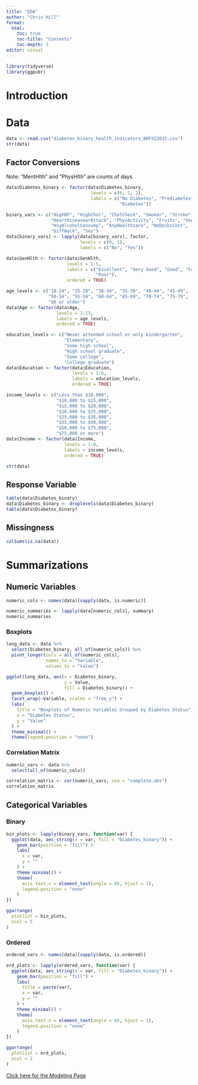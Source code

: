 ```yaml
---
title: "EDA"
author: "Chris Hill"
format: 
  html:
    toc: true
    toc-title: "Contents"
    toc-depth: 3
editor: visual
---
```


```r
library(tidyverse)
library(ggpubr)
```

# Introduction



# Data

```r
data <- read.csv("diabetes_binary_health_indicators_BRFSS2015.csv")
str(data)
```

## Factor Conversions

Note: "MentHlth" and "PhysHlth" are counts of days

```r
data$Diabetes_binary <- factor(data$Diabetes_binary, 
                                levels = c(0, 1, 2), 
                                labels = c("No Diabetes", "Prediabetes", 
                                           "Diabetes"))

binary_vars <- c("HighBP", "HighChol", "CholCheck", "Smoker", "Stroke", 
                 "HeartDiseaseorAttack", "PhysActivity", "Fruits", "Veggies", 
                 "HvyAlcoholConsump", "AnyHealthcare", "NoDocbcCost", 
                 "DiffWalk", "Sex")
data[binary_vars] <- lapply(data[binary_vars], factor, 
                            levels = c(0, 1), 
                            labels = c("No", "Yes"))

data$GenHlth <- factor(data$GenHlth, 
                       levels = 1:5, 
                       labels = c("Excellent", "Very Good", "Good", "Fair", 
                                  "Poor"), 
                       ordered = TRUE)

age_levels <- c("18-24", "25-29", "30-34", "35-39", "40-44", "45-49", 
                "50-54", "55-59", "60-64", "65-69", "70-74", "75-79", 
                "80 or older")
data$Age <- factor(data$Age, 
                   levels = 1:13, 
                   labels = age_levels, 
                   ordered = TRUE)

education_levels <- c("Never attended school or only kindergarten", 
                      "Elementary", 
                      "Some high school", 
                      "High school graduate", 
                      "Some college", 
                      "College graduate")
data$Education <- factor(data$Education, 
                         levels = 1:6, 
                         labels = education_levels, 
                         ordered = TRUE)

income_levels <- c("Less than $10,000", 
                   "$10,000 to $15,000", 
                   "$15,000 to $20,000", 
                   "$20,000 to $25,000", 
                   "$25,000 to $35,000", 
                   "$35,000 to $50,000", 
                   "$50,000 to $75,000", 
                   "$75,000 or more")
data$Income <- factor(data$Income, 
                      levels = 1:8, 
                      labels = income_levels, 
                      ordered = TRUE)

str(data)
```

## Response Variable

```r
table(data$Diabetes_binary)
data$Diabetes_binary <- droplevels(data$Diabetes_binary)
table(data$Diabetes_binary)
```

## Missingness

```r
colSums(is.na(data))
```

# Summarizations

## Numeric Variables

```r
numeric_cols <- names(data)[sapply(data, is.numeric)]

numeric_summaries <- lapply(data[numeric_cols], summary)
numeric_summaries
```

### Boxplots

```r
long_data <- data %>%
  select(Diabetes_binary, all_of(numeric_cols)) %>%
  pivot_longer(cols = all_of(numeric_cols), 
               names_to = "Variable", 
               values_to = "Value")

ggplot(long_data, aes(x = Diabetes_binary, 
                      y = Value, 
                      fill = Diabetes_binary)) +
  geom_boxplot() +
  facet_wrap(~Variable, scales = "free_y") +
  labs(
    title = "Boxplots of Numeric Variables Grouped by Diabetes Status",
    x = "Diabetes Status",
    y = "Value"
  ) +
  theme_minimal() +
  theme(legend.position = "none")

```

### Correlation Matrix

```r
numeric_vars <- data %>%
  select(all_of(numeric_cols))

correlation_matrix <- cor(numeric_vars, use = "complete.obs")
correlation_matrix
```


## Categorical Variables

### Binary

```r
bin_plots <- lapply(binary_vars, function(var) {
  ggplot(data, aes_string(x = var, fill = "Diabetes_binary")) +
    geom_bar(position = "fill") +
    labs(
      x = var,
      y = ""
    ) +
    theme_minimal() +
    theme(
      axis.text.x = element_text(angle = 45, hjust = 1),
      legend.position = "none" 
    )
})

ggarrange(
  plotlist = bin_plots,
  ncol = 5
)
```

### Ordered

```r
ordered_vars <- names(data)[sapply(data, is.ordered)]

ord_plots <- lapply(ordered_vars, function(var) {
  ggplot(data, aes_string(x = var, fill = "Diabetes_binary")) +
    geom_bar(position = "fill") +
    labs(
      title = paste(var),
      x = var,
      y = ""
    ) +
    theme_minimal() +
    theme(
      axis.text.x = element_text(angle = 45, hjust = 1),
      legend.position = "none" 
    )
})

ggarrange(
  plotlist = ord_plots,
  ncol = 2
)
```











[Click here for the Modeling Page](Modeling.html)